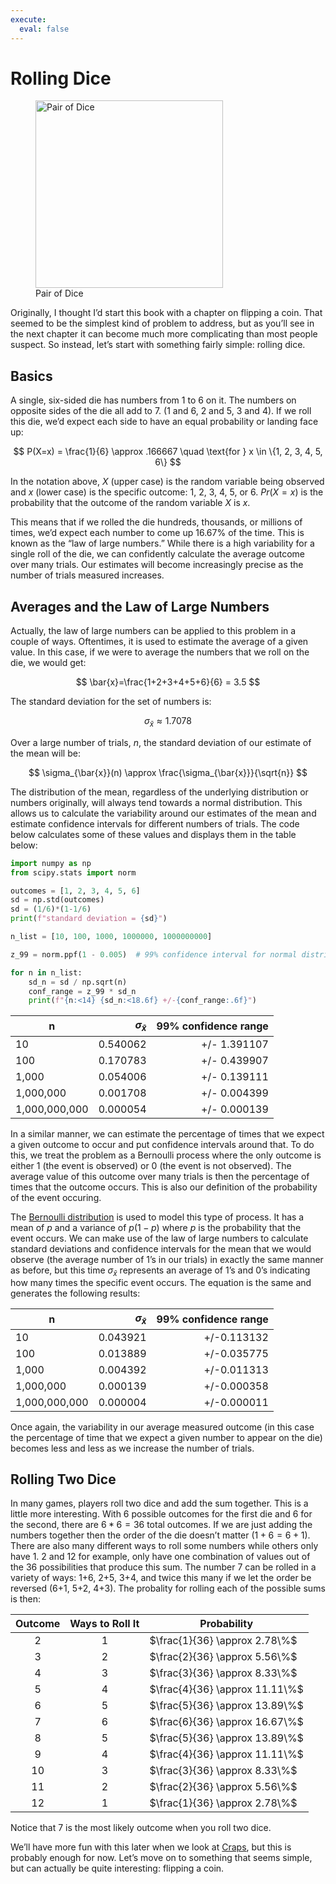 ```yaml
---
execute:
  eval: false
---
```


# Rolling Dice {#rolling-dice}

![Pair of Dice](../images/dice.jpg){fig-align="left" width=300px}

Originally, I thought I'd start this book with a chapter on flipping a coin. That seemed to be the simplest kind of problem to address, but as you'll see in the next chapter it can become much more complicating than most people suspect. So instead, let's start with something fairly simple: rolling dice.

## Basics

A single, six-sided die has numbers from 1 to 6 on it. The numbers on opposite sides of the die all add to 7. (1 and 6, 2 and 5, 3 and 4). If we roll this die, we'd expect each side to have an equal probability or landing face up:

$$
P(X=x) = \frac{1}{6} \approx .166667 \quad \text{for } x \in \{1, 2, 3, 4, 5, 6\}
$$

In the notation above, $X$ (upper case) is the random variable being observed and $x$ (lower case) is the specific outcome: 1, 2, 3, 4, 5, or 6. $Pr(X=x)$ is the probability that the outcome of the random variable $X$ is $x$.

This means that if we rolled the die hundreds, thousands, or millions of times, we'd expect each number to come up 16.67% of the time. This is known as the "law of large numbers." While there is a high variability for a single roll of the die, we can confidently calculate the average outcome over many trials. Our estimates will become increasingly precise as the number of trials measured increases.

## Averages and the Law of Large Numbers

Actually, the law of large numbers can be applied to this problem in a couple of ways. Oftentimes, it is used to estimate the average of a given value. In this case, if we were to average the numbers that we roll on the die, we would get:

$$
\bar{x}=\frac{1+2+3+4+5+6}{6} = 3.5
$$

The standard deviation for the set of numbers is:

$$
\sigma_{\bar{x}} \approx 1.7078
$$

Over a large number of trials, $n$, the standard deviation of our estimate of the mean will be:

$$
\sigma_{\bar{x}}(n) \approx \frac{\sigma_{\bar{x}}}{\sqrt{n}}
$$

The distribution of the mean, regardless of the underlying distribution or numbers originally, will always tend towards a normal distribution. This allows us to calculate the variability around our estimates of the mean and estimate confidence intervals for different numbers of trials. The code below calculates some of these values and displays them in the table below:

```python
import numpy as np
from scipy.stats import norm

outcomes = [1, 2, 3, 4, 5, 6]
sd = np.std(outcomes)
sd = (1/6)*(1-1/6)
print(f"standard deviation = {sd}")

n_list = [10, 100, 1000, 1000000, 1000000000]

z_99 = norm.ppf(1 - 0.005)  # 99% confidence interval for normal distribution

for n in n_list:
    sd_n = sd / np.sqrt(n)
    conf_range = z_99 * sd_n
    print(f"{n:<14} {sd_n:<18.6f} +/-{conf_range:.6f}")
```

| n             | $\sigma_{\bar{x}}$ | 99% confidence range |
|---------------|-------------------:|---------------------:|
| 10            |           0.540062 |         +/- 1.391107 |
| 100           |           0.170783 |         +/- 0.439907 |
| 1,000         |           0.054006 |         +/- 0.139111 |
| 1,000,000     |           0.001708 |         +/- 0.004399 |
| 1,000,000,000 |           0.000054 |         +/- 0.000139 |

In a similar manner, we can estimate the percentage of times that we expect a given outcome to occur and put confidence intervals around that. To do this, we treat the problem as a Bernoulli process where the only outcome is either 1 (the event is observed) or 0 (the event is not observed). The average value of this outcome over many trials is then the percentage of times that the outcome occurs. This is also our definition of the probability of the event occuring.

The [Bernoulli distribution](https://en.wikipedia.org/wiki/Bernoulli_distribution) is used to model this type of process. It has a mean of $p$ and a variance of $p(1-p)$ where $p$ is the probability that the event occurs. We can make use of the law of large numbers to calculate standard deviations and confidence intervals for the mean that we would observe (the average number of 1's in our trials) in exactly the same manner as before, but this time $\sigma_{\bar{x}}$ represents an average of 1's and 0's indicating how many times the specific event occurs. The equation is the same and generates the following results:

| n             | $\sigma_{\bar{x}}$ | 99% confidence range |
|---------------|-------------------:|---------------------:|
| 10            |           0.043921 |          +/-0.113132 |
| 100           |           0.013889 |          +/-0.035775 |
| 1,000         |           0.004392 |          +/-0.011313 |
| 1,000,000     |           0.000139 |          +/-0.000358 |
| 1,000,000,000 |           0.000004 |          +/-0.000011 |

Once again, the variability in our average measured outcome (in this case the percentage of time that we expect a given number to appear on the die) becomes less and less as we increase the number of trials.

## Rolling Two Dice

In many games, players roll two dice and add the sum together. This is a little more interesting. With 6 possible outcomes for the first die and 6 for the second, there are $6*6=36$ total outcomes. If we are just adding the numbers together then the order of the die doesn't matter ($1+6=6+1$). There are also many different ways to roll some numbers while others only have 1. 2 and 12 for example, only have one combination of values out of the 36 possibilities that produce this sum. The number 7 can be rolled in a variety of ways: 1+6, 2+5, 3+4, and twice this many if we let the order be reversed (6+1, 5+2, 4+3). The probality for rolling each of the possible sums is then:

| Outcome | Ways to Roll It | Probability                        |
|:-------:|:---------------:|------------------------------------|
| 2       | 1               | $\frac{1}{36} \approx 2.78\%$  |
| 3       | 2               | $\frac{2}{36} \approx 5.56\%$  |
| 4       | 3               | $\frac{3}{36} \approx 8.33\%$  |
| 5       | 4               | $\frac{4}{36} \approx 11.11\%$ |
| 6       | 5               | $\frac{5}{36} \approx 13.89\%$ |
| 7       | 6               | $\frac{6}{36} \approx 16.67\%$ |
| 8       | 5               | $\frac{5}{36} \approx 13.89\%$ |
| 9       | 4               | $\frac{4}{36} \approx 11.11\%$ |
| 10      | 3               | $\frac{3}{36} \approx 8.33\%$  |
| 11      | 2               | $\frac{2}{36} \approx 5.56\%$  |
| 12      | 1               | $\frac{1}{36} \approx 2.78\%$  |

Notice that 7 is the most likely outcome when you roll two dice.

We'll have more fun with this later when we look at [Craps](#craps), but this is probably enough for now. Let's move on to something that seems simple, but can actually be quite interesting: flipping a coin.
